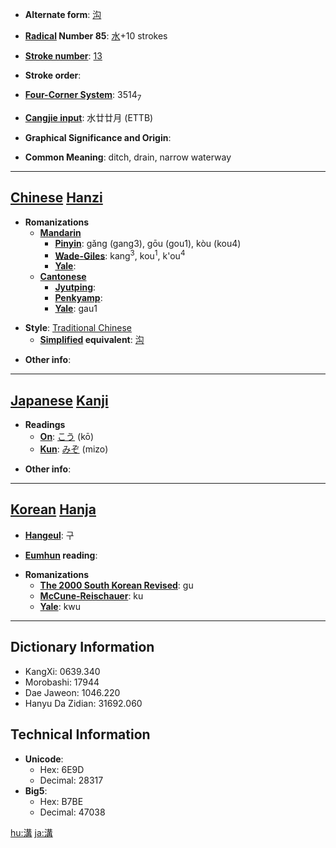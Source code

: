 * '''Alternate form''': [[沟]]

* '''[[Wiktionary:Chinese radical index| Radical]] Number 85''': [[Wiktionary:Chinese radical index 水|水]]+10 strokes

* '''[[Wiktionary:Chinese total strokes index|Stroke number]]''': [[Wiktionary:Chinese total strokes index 13|13]]

* '''Stroke order''': 

* '''[[Wiktionary:Chinese four corner index|Four-Corner System]]''': 3514<sub>7</sub>

* '''[[Wiktionary:Chinese Cangjie index|Cangjie input]]''': 水廿廿月 (ETTB)

* '''Graphical Significance and Origin''': 

* '''Common Meaning''': ditch, drain, narrow waterway

----

== [[Chinese]] [[Hanzi]] ==

* '''Romanizations'''
** '''[[Mandarin]]'''
*** '''[[Pinyin]]''': gǎng (gang3), gōu (gou1), kòu (kou4)
*** '''[[Wade-Giles]]''': kang<sup>3</sup>, kou<sup>1</sup>, k'ou<sup>4</sup>
*** '''[[Yale]]''': 
** '''[[Cantonese]]'''
*** '''[[Jyutping]]''':
*** '''[[Penkyamp]]''': 
*** '''[[Yale]]''': gau1

* '''Style''': [[Traditional Chinese]] 
** '''[[Simplified Chinese|Simplified]] equivalent''': [[沟]]

* '''Other info''': 

----

== [[Japanese]] [[Kanji]] ==

* '''Readings'''
** '''[[On]]''': [[こう]] (kō)
** '''[[Kun]]''': [[みぞ]] (mizo)

* '''Other info''':  

----

== [[Korean]] [[Hanja]] ==

* '''[[Hangeul]]''': 구

* '''[[Eumhun]] reading''': 

* '''Romanizations'''
** '''[[The 2000 South Korean Revised Romanization|The 2000 South Korean Revised]]''': gu
** '''[[McCune-Reischauer]]''': ku
** '''[[Yale]]''': kwu

----

== Dictionary Information ==

* KangXi: 0639.340
* Morobashi: 17944
* Dae Jaweon: 1046.220
* Hanyu Da Zidian: 31692.060

== Technical Information ==

* '''Unicode''':
** Hex: 6E9D
** Decimal: 28317
* '''Big5''':
** Hex: B7BE
** Decimal: 47038

[[hu:溝]]
[[ja:溝]]